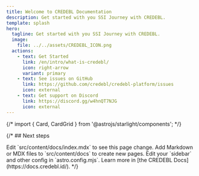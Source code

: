 ```yaml
---
title: Welcome to CREDEBL Documentation
description: Get started with you SSI Journey with CREDEBL.
template: splash
hero:
  tagline: Get started with you SSI Journey with CREDEBL.
  image:
    file: ../../assets/CREDEBL_ICON.png
  actions:
    - text: Get Started
      link: /en/intro/what-is-credebl/
      icon: right-arrow
      variant: primary
    - text: See issues on GitHub
      link: https://github.com/credebl/credebl-platform/issues
      icon: external
    - text: Get support on Discord
      link: https://discord.gg/w4hnQT7NJG
      icon: external
---
```


{/* import { Card, CardGrid } from '@astrojs/starlight/components'; */}

{/* ## Next steps

<CardGrid stagger>
	<Card title="Update content" icon="pencil">
		Edit `src/content/docs/index.mdx` to see this page change.
	</Card>
	<Card title="Add new content" icon="add-document">
		Add Markdown or MDX files to `src/content/docs` to create new pages.
	</Card>
	<Card title="Configure your site" icon="setting">
		Edit your `sidebar` and other config in `astro.config.mjs`.
	</Card>
	<Card title="Read the docs" icon="open-book">
		Learn more in [the CREDEBL Docs](https://docs.credebl.id/).
	</Card>
</CardGrid> */}
